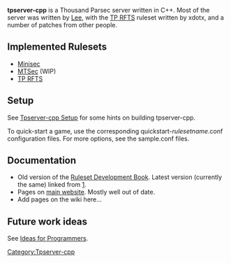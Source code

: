'''tpserver-cpp''' is a Thousand Parsec server written in C++. Most of the server was written by [[User:Lee Begg|Lee]], with the [[TP RFTS]] ruleset written by xdotx, and a number of patches from other people.

==Implemented Rulesets==
* [[Minisec]]
* [[MTSec]] (WIP)
* [[TP RFTS]]

==Setup==
See [[Tpserver-cpp Setup]] for some hints on building tpserver-cpp.

To quick-start a game, use the corresponding quickstart-''rulesetname''.conf configuration files. For more options, see the sample.conf files.

==Documentation==

* Old version of the [http://code.thousandparsec.net/~lee/ruleset-dev-070530.pdf Ruleset Development Book]. Latest version (currently the same) linked from [http://code.thousandparsec.net/~lee/ruleset-book.pdf]. 
* Pages on [http://www.thousandparsec.net/tp/dev/documents/tpserver-cpp main website]. Mostly well out of date.
* Add pages on the wiki here...

==Future work ideas==
See [[Ideas for Programmers]].

[[Category:Tpserver-cpp]]